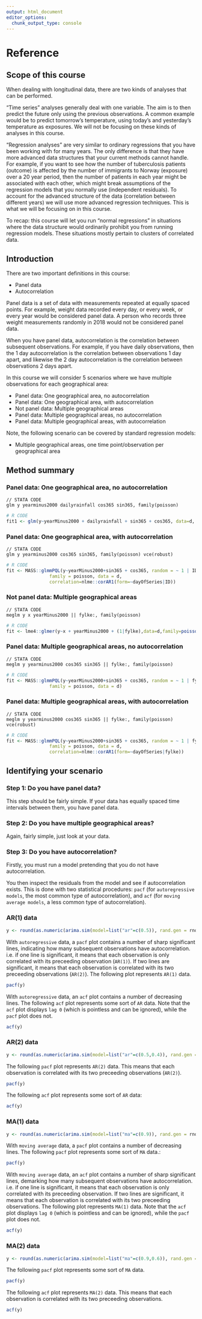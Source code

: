 ```yaml
---
output: html_document
editor_options: 
  chunk_output_type: console
---
```

# Reference

## Scope of this course

When dealing with longitudinal data, there are two kinds of analyses that can be performed.

"Time series" analyses generally deal with one variable. The aim is to then predict the future only using the previous observations. A common example would be to predict tomorrow's temperature, using today's and yesterday's temperature as exposures. We will not be focusing on these kinds of analyses in this course.

"Regression analyses" are very similar to ordinary regressions that you have been working with for many years. The only difference is that they have more advanced data structures that your current methods cannot handle. For example, if you want to see how the number of tuberculosis patients (outcome) is affected by the number of immigrants to Norway (exposure) over a 20 year period, then the number of patients in each year might be associated with each other, which might break assumptions of the regression models that you normally use (independent residuals). To account for the advanced structure of the data (correlation between different years) we will use more advanced regression techniques. This is what we will be focusing on in this course.

To recap: this course will let you run "normal regressions" in situations where the data structure would ordinarily prohibit you from running regression models. These situations mostly pertain to clusters of correlated data.

\newpage

## Introduction

There are two important definitions in this course:

- Panel data
- Autocorrelation

Panel data is a set of data with measurements repeated at equally spaced points. For example, weight data recorded every day, or every week, or every year would be considered panel data. A person who records three weight measurements randomly in 2018 would not be considered panel data.

When you have panel data, autocorrelation is the correlation between subsequent observations. For example, if you have daily observations, then the 1 day autocorrelation is the correlation between observations 1 day apart, and likewise the 2 day autocorrelation is the correlation between observations 2 days apart.

In this course we will consider 5 scenarios where we have multiple observations for each geographical area:

- Panel data: One geographical area, no autocorrelation
- Panel data: One geographical area, with autocorrelation
- Not panel data: Multiple geographical areas
- Panel data: Multiple geographical areas, no autocorrelation
- Panel data: Multiple geographical areas, with autocorrelation

Note, the following scenario can be covered by standard regression models:

- Multiple geographical areas, one time point/observation per geographical area

\newpage

## Method summary

### Panel data: One geographical area, no autocorrelation

```{}
// STATA CODE
glm y yearminus2000 dailyrainfall cos365 sin365, family(poisson)
```

```r
# R CODE
fit1 <- glm(y~yearMinus2000 + dailyrainfall + sin365 + cos365, data=d, family=poisson())
```

### Panel data: One geographical area, with autocorrelation

```{}
// STATA CODE
glm y yearminus2000 cos365 sin365, family(poisson) vce(robust)
```

```r
# R CODE
fit <- MASS::glmmPQL(y~yearMinus2000+sin365 + cos365, random = ~ 1 | ID,
                family = poisson, data = d,
                correlation=nlme::corAR1(form=~dayOfSeries|ID))
```

### Not panel data: Multiple geographical areas

```{}
// STATA CODE
meglm y x yearMinus2000 || fylke:, family(poisson)
```

```r
# R CODE
fit <- lme4::glmer(y~x + yearMinus2000 + (1|fylke),data=d,family=poisson())
```

### Panel data: Multiple geographical areas, no autocorrelation

```{}
// STATA CODE
meglm y yearminus2000 cos365 sin365 || fylke:, family(poisson)
```

```r
# R CODE
fit <- MASS::glmmPQL(y~yearMinus2000+sin365 + cos365, random = ~ 1 | fylke,
                family = poisson, data = d)
```

### Panel data: Multiple geographical areas, with autocorrelation

```{}
// STATA CODE
meglm y yearminus2000 cos365 sin365 || fylke:, family(poisson) vce(robust)
```

```r
# R CODE
fit <- MASS::glmmPQL(y~yearMinus2000+sin365 + cos365, random = ~ 1 | fylke,
                family = poisson, data = d,
                correlation=nlme::corAR1(form=~dayOfSeries|fylke))
```


\newpage

## Identifying your scenario

### Step 1: Do you have panel data?

This step should be fairly simple. If your data has equally spaced time intervals between them, you have panel data.

### Step 2: Do you have multiple geographical areas?

Again, fairly simple, just look at your data.

### Step 3: Do you have autocorrelation?

Firstly, you must run a model pretending that you do not have autocorrelation.

You then inspect the residuals from the model and see if autocorrelation exists. This is done with two statistical procedures: `pacf` (for `autoregressive models`, the most common type of autocorrelation), and `acf` (for `moving average models`, a less common type of autocorrelation).

\newpage 

### AR(1) data

```r
y <- round(as.numeric(arima.sim(model=list("ar"=c(0.5)), rand.gen = rnorm, n=1000)))
```

With `autoregressive` data, a `pacf` plot contains a number of sharp significant lines, indicating how many subsequent observations have autocorrelation. i.e. if one line is significant, it means that each observation is only correlated with its preceeding observation (`AR(1)`). If two lines are significant, it means that each observation is correlated with its two preceeding observations (`AR(2)`). The following plot represents `AR(1)` data.
```r
pacf(y)
```

\newpage

With `autoregressive` data, an `acf` plot contains a number of decreasing lines. The following `acf` plot represents some sort of `AR` data. Note that the `acf` plot displays `lag 0` (which is pointless and can be ignored), while the `pacf` plot does not.
```r
acf(y)
```

\newpage 

### AR(2) data

```r
y <- round(as.numeric(arima.sim(model=list("ar"=c(0.5,0.4)), rand.gen = rnorm, n=1000)))
```

The following `pacf` plot represents `AR(2)` data. This means that each observation is correlated with its two preceeding observations (`AR(2)`).
```r
pacf(y)
```

\newpage

The following `acf` plot represents some sort of `AR` data:
```r
acf(y)
```

\newpage 

### MA(1) data

```r
y <- round(as.numeric(arima.sim(model=list("ma"=c(0.9)), rand.gen = rnorm, n=1000)))
```

With `moving average` data, a `pacf` plot contains a number of decreasing lines. The following `pacf` plot represents some sort of `MA` data.:
```r
pacf(y)
```

\newpage

With `moving average` data, an `acf` plot contains a number of sharp significant lines, demarking how many subsequent observations have autocorrelation. i.e. if one line is significant, it means that each observation is only correlated with its preceeding observation. If two lines are significant, it means that each observation is correlated with its two preceeding observations.  The following plot represents `MA(1)` data. Note that the `acf` plot displays `lag 0` (which is pointless and can be ignored), while the `pacf` plot does not.
```r
acf(y)
```

\newpage 

### MA(2) data

```r
y <- round(as.numeric(arima.sim(model=list("ma"=c(0.9,0.6)), rand.gen = rnorm, n=1000)))
```

The following `pacf` plot represents some sort of `MA` data. 
```r
pacf(y)
```

\newpage

The following `acf` plot represents `MA(2)` data. This means that each observation is correlated with its two preceeding observations.
```r
acf(y)
```






